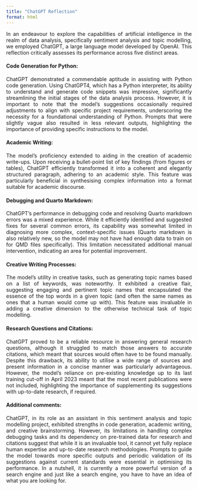 ```yaml
---
title: "ChatGPT Reflection"
format: html
---
```

<div style="text-align: justify"> 

In an endeavour to explore the capabilities of artificial intelligence in the realm of data analysis, specifically sentiment analysis and topic modelling, we employed ChatGPT, a large language model developed by OpenAI. This reflection critically assesses its performance across five distinct areas.

<h4>Code Generation for Python:</h4>

ChatGPT demonstrated a commendable aptitude in assisting with Python code generation. Using ChatGPT4, which has a Python interpreter, its ability to understand and generate code snippets was impressive, significantly streamlining the initial stages of the data analysis process. However, it is important to note that the model's suggestions occasionally required adjustments to align with specific project requirements, underscoring the necessity for a foundational understanding of Python. Prompts that were slightly vague also resulted in less relevant outputs, highlighting the importance of providing specific instructions to the model.

<h4>Academic Writing:</h4>

The model's proficiency extended to aiding in the creation of academic write-ups. Upon receiving a bullet-point list of key findings (from figures or tables), ChatGPT efficiently transformed it into a coherent and elegantly structured paragraph, adhering to an academic style. This feature was particularly beneficial in synthesising complex information into a format suitable for academic discourse.

<h4>Debugging and Quarto Markdown:</h4>

ChatGPT's performance in debugging code and resolving Quarto markdown errors was a mixed experience. While it efficiently identified and suggested fixes for several common errors, its capability was somewhat limited in diagnosing more complex, context-specific issues (Quarto markdown is also relatively new, so the model may not have had enough data to train on for QMD files specifically). This limitation necessitated additional manual intervention, indicating an area for potential improvement. 

<h4>Creative Writing Processes:</h4>

The model's utility in creative tasks, such as generating topic names based on a list of keywords, was noteworthy. It exhibited a creative flair, suggesting engaging and pertinent topic names that encapsulated the essence of the top words in a given topic (and often the same names as ones that a human would come up with). This feature was invaluable in adding a creative dimension to the otherwise technical task of topic modelling.

<h4>Research Questions and Citations:</h4>

ChatGPT proved to be a reliable resource in answering general research questions, although it struggled to match those answers to accurate citations, which meant that sources would often have to be found manually. Despite this drawback, its ability to utilise a wide range of sources and present information in a concise manner was particularly advantageous. However, the model's reliance on pre-existing knowledge up to its last training cut-off in April 2023 meant that the most recent publications were not included, highlighting the importance of supplementing its suggestions with up-to-date research, if required.

<h4>Additional comments:</h4>

ChatGPT, in its role as an assistant in this sentiment analysis and topic modelling project, exhibited strengths in code generation, academic writing, and creative brainstorming. However, its limitations in handling complex debugging tasks and its dependency on pre-trained data for research and citations suggest that while it is an invaluable tool, it cannot yet fully replace human expertise and up-to-date research methodologies. Prompts to guide the model towards more specific outputs and periodic validation of its suggestions against current standards were essential in optimising its performance. In a nutshell, it is currently a more powerful version of a search engine and just like a search engine, you have to have an idea of what you are looking for.

</div> 